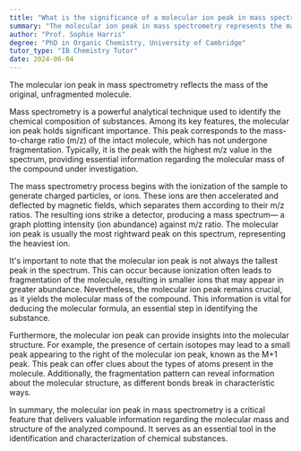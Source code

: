 ```yaml
---
title: "What is the significance of a molecular ion peak in mass spectrometry?"
summary: "The molecular ion peak in mass spectrometry represents the mass of the original, unfragmented molecule."
author: "Prof. Sophie Harris"
degree: "PhD in Organic Chemistry, University of Cambridge"
tutor_type: "IB Chemistry Tutor"
date: 2024-06-04
---
```


The molecular ion peak in mass spectrometry reflects the mass of the original, unfragmented molecule.

Mass spectrometry is a powerful analytical technique used to identify the chemical composition of substances. Among its key features, the molecular ion peak holds significant importance. This peak corresponds to the mass-to-charge ratio (m/z) of the intact molecule, which has not undergone fragmentation. Typically, it is the peak with the highest m/z value in the spectrum, providing essential information regarding the molecular mass of the compound under investigation.

The mass spectrometry process begins with the ionization of the sample to generate charged particles, or ions. These ions are then accelerated and deflected by magnetic fields, which separates them according to their m/z ratios. The resulting ions strike a detector, producing a mass spectrum— a graph plotting intensity (ion abundance) against m/z ratio. The molecular ion peak is usually the most rightward peak on this spectrum, representing the heaviest ion.

It's important to note that the molecular ion peak is not always the tallest peak in the spectrum. This can occur because ionization often leads to fragmentation of the molecule, resulting in smaller ions that may appear in greater abundance. Nevertheless, the molecular ion peak remains crucial, as it yields the molecular mass of the compound. This information is vital for deducing the molecular formula, an essential step in identifying the substance.

Furthermore, the molecular ion peak can provide insights into the molecular structure. For example, the presence of certain isotopes may lead to a small peak appearing to the right of the molecular ion peak, known as the M+1 peak. This peak can offer clues about the types of atoms present in the molecule. Additionally, the fragmentation pattern can reveal information about the molecular structure, as different bonds break in characteristic ways.

In summary, the molecular ion peak in mass spectrometry is a critical feature that delivers valuable information regarding the molecular mass and structure of the analyzed compound. It serves as an essential tool in the identification and characterization of chemical substances.
    